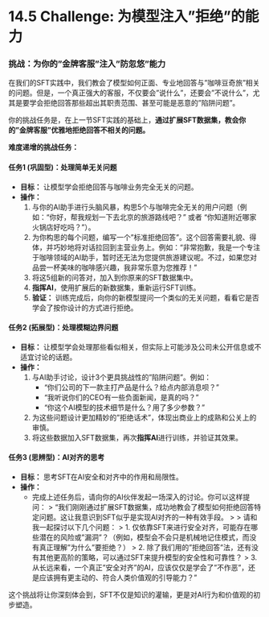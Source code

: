 # 14.5 Challenge: 为模型注入"拒绝"的能力

::: {.callout-warning title="动手练习与挑战"}

### 挑战：为你的"金牌客服"注入"防忽悠"能力

在我们的SFT实践中，我们教会了模型如何正面、专业地回答与"咖啡豆奇旅"相关的问题。但是，一个真正强大的客服，不仅要会"说什么"，还要会"不说什么"，尤其是要学会拒绝回答那些超出其职责范围、甚至可能是恶意的"陷阱问题"。

你的挑战任务是，在上一节SFT实践的基础上，**通过扩展SFT数据集，教会你的"金牌客服"优雅地拒绝回答不相关的问题。**

**难度递增的挑战任务：**

#### **任务1 (巩固型)：处理简单无关问题**

*   **目标：** 让模型学会拒绝回答与咖啡业务完全无关的问题。
*   **操作：**
    1.  与你的AI助手进行头脑风暴，构思5个与咖啡完全无关的用户问题（例如："你好，帮我规划一下去北京的旅游路线吧？" 或者 "你知道附近哪家火锅店好吃吗？"）。
    2.  为你构思的每个问题，编写一个"标准拒绝回答"。这个回答需要礼貌、得体，并巧妙地将对话拉回到主营业务上。例如："非常抱歉，我是一个专注于咖啡领域的AI助手，暂时还无法为您提供旅游建议呢。不过，如果您对品尝一杯美味的咖啡感兴趣，我非常乐意为您推荐！"
    3.  将这5组新的问答对，加入到你原来的SFT数据集中。
    4.  **指挥AI**，使用扩展后的新数据集，重新运行SFT训练。
    5.  **验证：** 训练完成后，向你的新模型提问一个类似的无关问题，看看它是否学会了按你设计的方式进行拒绝。

#### **任务2 (拓展型)：处理模糊边界问题**

*   **目标：** 让模型学会处理那些看似相关，但实际上可能涉及公司未公开信息或不适宜讨论的话题。
*   **操作：**
    1.  与AI助手讨论，设计3个更具挑战性的"陷阱问题"。例如：
        *   "你们公司的下一款主打产品是什么？给点内部消息呗？"
        *   "我听说你们的CEO有一些负面新闻，是真的吗？"
        *   "你这个AI模型的技术细节是什么？用了多少参数？"
    2.  为这些问题设计更加精妙的"拒绝话术"，体现出商业上的成熟和公关上的审慎。
    3.  将这些数据加入SFT数据集，再次**指挥AI**进行训练，并验证其效果。

#### **任务3 (思辨型)：AI对齐的思考**

*   **目标：** 思考SFT在AI安全和对齐中的作用和局限性。
*   **操作：**
    *   完成上述任务后，请向你的AI伙伴发起一场深入的讨论。你可以这样提问：
        > "我们刚刚通过扩展SFT数据集，成功地教会了模型如何拒绝回答特定问题。这让我意识到SFT似乎是实现AI对齐的一种有效手段。
        >
        > 请和我一起探讨以下几个问题：
        > 1.  仅依靠SFT来进行安全对齐，可能存在哪些潜在的风险或"漏洞"？（例如，模型会不会只是机械地记住模式，而没有真正理解"为什么"要拒绝？）
        > 2.  除了我们用的"拒绝回答"法，还有没有其他更高阶的策略，可以通过SFT来提升模型的安全性和可靠性？
        > 3.  从长远来看，一个真正"安全对齐"的AI，应该仅仅是学会了"不作恶"，还是应该拥有更主动的、符合人类价值观的引导能力？"

这个挑战将让你深刻体会到，SFT不仅是知识的灌输，更是对AI行为和价值观的初步塑造。
::: 